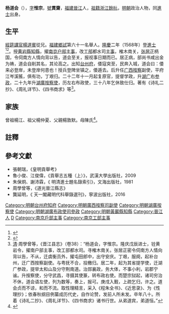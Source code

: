 {{明清人物信息框
| 姓名 = 楊道會
| 原名 = 
| 圖片名稱= 
| 圖片大小 = 
| 圖片說明 = 
| 最高職務 = 湖廣左布政使
| 國家 = 大明 
| 爵位 =
| 籍貫 = [[福建|福建]][[晉江縣|晉江縣]]
| 族裔 = 漢族
| 字號 = 字惟宗，號貫齋
| 諡號 = 
| 出生日期 = 生年不詳
| 出生地點 = [[福建|福建]][[晉江縣|晉江縣]]
| 逝世日期 = 卒年不詳
| 逝世地點 = [[福建|福建]][[晉江縣|晉江縣]]
| 墓葬 = 
| 配偶 = 
| 親屬 = 曾祖父楊江、祖父楊仲夏、父親楊敦默。母陳氏
| 出身 = 
*隆慶二年戊辰科進士
| 經歷 = 
| 著作 = *《诗礼二抄》、《周礼详节》、《四书商求》
}}

'''杨道会'''（{{bd|？||？|catIdx=Y楊}}），[[表字|字]]'''惟宗'''，[[號|號]]'''貫齋'''，[[福建|福建]][[晉江|晉江]]人，[[祖籍|祖籍]][[浙江|浙江]][[餘杭|餘杭]]，[[明朝|明朝]]政治人物，同[[進士|進士]]出身。

==生平==
[[經筵講官|經筵講官]][[楊道賓|楊道賓]]從兄。[[福建|福建]][[鄉試|鄉試]]第六十一名舉人。[[隆慶_(明朝)|隆慶]]二年（1568年）登[[進士|進士]]<ref>{{Cite book|title=《皇明贡举考》卷五|last=（明）[[张朝瑞|张朝瑞]]|first=|publisher=《续修四库全书》史部第828册|year=|isbn=|location=|pages=}}</ref><ref>{{Cite book|title=贡举志五种 上|last=鲁小俊，江俊伟著|first=|publisher=武汉：武汉大学出版社|year=2009|isbn=978-7-307-07043-1|location=|pages=}}</ref>。授[[黄岩縣|黄岩縣]][[知縣|知縣]]，擢[[南京|南京]][[户部|户部]][[主事|主事]]，改[[工部|工部]]都水司[[主事|主事]]，榷木南关，[[张居正|张居正]]柄国，令伺南方人情向背以告，道会至关，报视事日期而已。居正病，部尚书咸出金为祷，道会自削其名，其论高之。出知[[台州府|台州府]]，倭寇突至，民奔入城，道会曰：倭来必登岸，未登岸何患也！授兵登陴坐镇之，倭遁去。后升任[[广西|广西]][[按察|按察]]副使，平府江岑溪猺，俱有功，丁艰归。二十二年十一月起复原官，提督学政，升[[湖广|湖广]]右[[参政|参政]]，二十九年升[[湖廣|湖廣]][[按察使|按察使]]，历左右布政使，三十八年乞休致仕归。著有《诗礼二抄》、《周礼详节》、《四书商求》等<ref>[[清|清]]·周學曾等，《晋江县志》（卷38）：“杨道会，字惟宗。隆庆戊辰进士，铨黄岩令，擢南户部主事，改工部都水司。寻榷木南关。张居正密令伺南方人情向背以告，不从，迁虞衡员外，擢屯田郎中，出守安庆。丁艰，服阕，起补台州，迁广西按察副使。与粤抚不合，投檄归。居二年，起为其省提学使，迁湖广参政，提举太和山及分守荆南道。治郧襄政，务大体，不事小利，岩郡宁谧。升按察使，分守武昌，寻摄其使篆，转布政右使。而楚宗狱起，诸司穷治不休，道会语左使，列为数等，奏上，报可。庚戌入觐，上疏乞归，许之。道会贞而不谅，和而不流。取性理精言，采入《程朱全书》、《近思录》、为《性理抄》；依春秋纲目例纂成历代史，自作论赞，发前人所未发。卒年八十。所着《诗礼二抄》、《周礼详节》、《四书商求》诸书行世。从弟道宾，弟道恒。”</ref>。

== 家族 ==
曾祖楊江、祖父楊仲夏、父親楊敦默。母陳氏<ref>{{Cite book|title=天一阁藏明代科举录选刊 登科录 点校本|last=龚延明主编|first=|publisher=宁波出版社|year=2016|isbn=978-7-5526-2320-8|location=宁波|pages=|quote=《天一閣藏明代科舉錄選刊.登科錄》之《隆慶二年戊辰科登科錄》}}</ref>。

==註釋==
{{reflist}}

==參考文獻==
*張朝瑞，《皇明貢舉考》
*魯小俊、江俊偉，《貢舉志五種（上）》，武漢大學出版社，2009
*朱保炯、謝沛霖，《 明清進士題名錄索引》，文海出版社，1981
*周學曾等，《道光晉江縣志》
*龔延明，《 天一閣藏明代科舉錄選刊》，寧波出版社，2016

{{start box}}
{{s-off}}
{{s-before|[[張會宗|張會宗]]}}
{{s-title|明朝台州府知府|1586年－1590年}}
{{s-after|[[閻邦|閻邦]]}}
{{end box}}

{{隆慶二年戊辰科殿試金榜}}
{{DEFAULTSORT:Yang楊}}
[[Category:明朝台州府知府|Category:明朝台州府知府]]
[[Category:明朝廣西按察司副使|Category:明朝廣西按察司副使]]
[[Category:明朝湖廣按察使|Category:明朝湖廣按察使]]
[[Category:明朝湖廣布政使司參政|Category:明朝湖廣布政使司參政]]
[[Category:明朝黃巖縣知縣|Category:明朝黃巖縣知縣]]
[[Category:晉江人|Category:晉江人]]
[[Category:楊姓|D]]
[[Category:南京戶部主事|Category:南京戶部主事]]
[[Category:南京工部主事|Category:南京工部主事]]